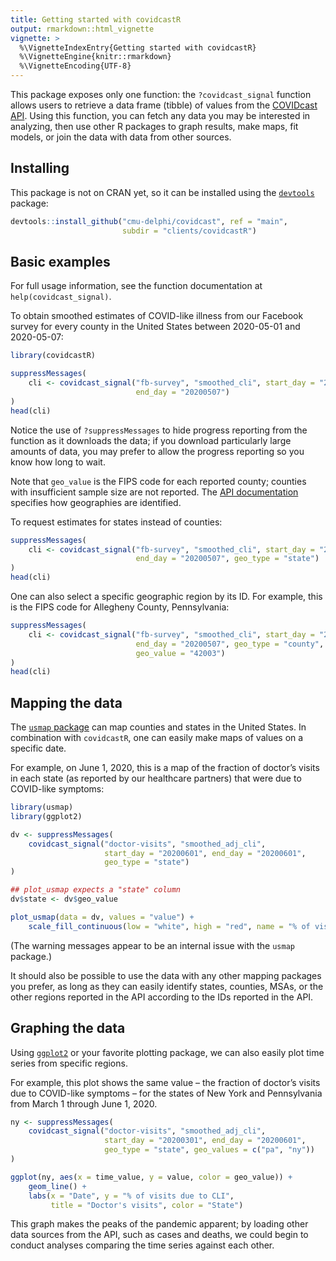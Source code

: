 ```yaml
---
title: Getting started with covidcastR
output: rmarkdown::html_vignette
vignette: >
  %\VignetteIndexEntry{Getting started with covidcastR}
  %\VignetteEngine{knitr::rmarkdown}
  %\VignetteEncoding{UTF-8}
---
```


This package exposes only one function: the `?covidcast_signal` function allows
users to retrieve a data frame (tibble) of values from the [COVIDcast
API](https://cmu-delphi.github.io/delphi-epidata/api/covidcast.html). Using this
function, you can fetch any data you may be interested in analyzing, then use
other R packages to graph results, make maps, fit models, or join the data with
data from other sources.

## Installing

This package is not on CRAN yet, so it can be installed using the
[`devtools`](https://cran.r-project.org/package=devtools) package:

```r
devtools::install_github("cmu-delphi/covidcast", ref = "main",
                         subdir = "clients/covidcastR")
```

## Basic examples

For full usage information, see the function documentation at
`help(covidcast_signal)`.

To obtain smoothed estimates of COVID-like illness from our Facebook survey for
every county in the United States between 2020-05-01 and 2020-05-07:

```r
library(covidcastR)

suppressMessages(
    cli <- covidcast_signal("fb-survey", "smoothed_cli", start_day = "20200501",
                            end_day = "20200507")
)
head(cli)
```

Notice the use of `?suppressMessages` to hide progress reporting from the
function as it downloads the data; if you download particularly large amounts of
data, you may prefer to allow the progress reporting so you know how long to
wait.

Note that `geo_value` is the FIPS code for each reported county; counties with
insufficient sample size are not reported. The [API
documentation](https://cmu-delphi.github.io/delphi-epidata/api/covidcast.html)
specifies how geographies are identified.

To request estimates for states instead of counties:

```r
suppressMessages(
    cli <- covidcast_signal("fb-survey", "smoothed_cli", start_day = "20200501",
                            end_day = "20200507", geo_type = "state")
)
head(cli)
```

One can also select a specific geographic region by its ID. For example, this is
the FIPS code for Allegheny County, Pennsylvania:

```r
suppressMessages(
    cli <- covidcast_signal("fb-survey", "smoothed_cli", start_day = "20200501",
                            end_day = "20200507", geo_type = "county",
                            geo_value = "42003")
)
head(cli)
```

## Mapping the data

The [`usmap` package](https://cran.r-project.org/package=usmap) can map counties
and states in the United States. In combination with `covidcastR`, one can
easily make maps of values on a specific date.

For example, on June 1, 2020, this is a map of the fraction of doctor's visits
in each state (as reported by our healthcare partners) that were due to
COVID-like symptoms:

```r
library(usmap)
library(ggplot2)

dv <- suppressMessages(
    covidcast_signal("doctor-visits", "smoothed_adj_cli",
                     start_day = "20200601", end_day = "20200601",
                     geo_type = "state")
)

## plot_usmap expects a "state" column
dv$state <- dv$geo_value

plot_usmap(data = dv, values = "value") +
    scale_fill_continuous(low = "white", high = "red", name = "% of visits")
```

(The warning messages appear to be an internal issue with the `usmap` package.)

It should also be possible to use the data with any other mapping packages you
prefer, as long as they can easily identify states, counties, MSAs, or the other
regions reported in the API according to the IDs reported in the API.

## Graphing the data

Using [`ggplot2`](https://ggplot2.tidyverse.org/) or your favorite plotting
package, we can also easily plot time series from specific regions.

For example, this plot shows the same value -- the fraction of doctor's visits
due to COVID-like symptoms -- for the states of New York and Pennsylvania from
March 1 through June 1, 2020.

```r
ny <- suppressMessages(
    covidcast_signal("doctor-visits", "smoothed_adj_cli",
                     start_day = "20200301", end_day = "20200601",
                     geo_type = "state", geo_values = c("pa", "ny"))
)

ggplot(ny, aes(x = time_value, y = value, color = geo_value)) +
    geom_line() +
    labs(x = "Date", y = "% of visits due to CLI",
         title = "Doctor's visits", color = "State")
```

This graph makes the peaks of the pandemic apparent; by loading other data
sources from the API, such as cases and deaths, we could begin to conduct
analyses comparing the time series against each other.
